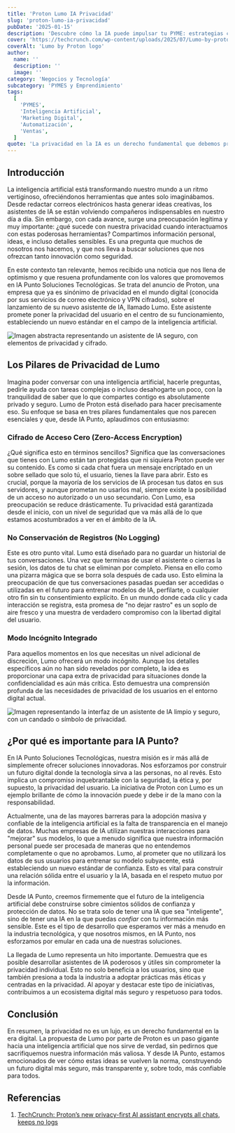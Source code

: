 ```yaml
---
title: 'Proton Lumo IA Privacidad'
slug: 'proton-lumo-ia-privacidad'
pubDate: '2025-01-15'
description: 'Descubre cómo la IA puede impulsar tu PYME: estrategias concretas de marketing, automatización y datos para aumentar ventas.'
cover: 'https://techcrunch.com/wp-content/uploads/2025/07/Lumo-by-proton.jpeg?w=1024'
coverAlt: 'Lumo by Proton logo'
author:
  name: ''
  description: ''
  image: ''
category: 'Negocios y Tecnología'
subcategory: 'PYMES y Emprendimiento'
tags:
  [
    'PYMES',
    'Inteligencia Artificial',
    'Marketing Digital',
    'Automatización',
    'Ventas',
  ]
quote: 'La privacidad en la IA es un derecho fundamental que debemos proteger. — Marilyn Cardozo'
---
```

<h2 id="introduccion">Introducción</h2>

La inteligencia artificial está transformando nuestro mundo a un ritmo vertiginoso, ofreciéndonos herramientas que antes solo imaginábamos. Desde redactar correos electrónicos hasta generar ideas creativas, los asistentes de IA se están volviendo compañeros indispensables en nuestro día a día. Sin embargo, con cada avance, surge una preocupación legítima y muy importante: ¿qué sucede con nuestra privacidad cuando interactuamos con estas poderosas herramientas? Compartimos información personal, ideas, e incluso detalles sensibles. Es una pregunta que muchos de nosotros nos hacemos, y que nos lleva a buscar soluciones que nos ofrezcan tanto innovación como seguridad.

En este contexto tan relevante, hemos recibido una noticia que nos llena de optimismo y que resuena profundamente con los valores que promovemos en IA Punto Soluciones Tecnológicas. Se trata del anuncio de Proton, una empresa que ya es sinónimo de privacidad en el mundo digital (conocida por sus servicios de correo electrónico y VPN cifrados), sobre el lanzamiento de su nuevo asistente de IA, llamado Lumo. Este asistente promete poner la privacidad del usuario en el centro de su funcionamiento, estableciendo un nuevo estándar en el campo de la inteligencia artificial.

<img src="https://images.unsplash.com/photo-1620023023712-4f7f6f1f3a3a?auto=format&fit=crop&w=800&q=80" alt="Imagen abstracta representando un asistente de IA seguro, con elementos de privacidad y cifrado." />

<h2 id="los-pilares-de-privacidad-de-lumo">Los Pilares de Privacidad de Lumo</h2>

Imagina poder conversar con una inteligencia artificial, hacerle preguntas, pedirle ayuda con tareas complejas o incluso desahogarte un poco, con la tranquilidad de saber que lo que compartes contigo es absolutamente privado y seguro. Lumo de Proton está diseñado para hacer precisamente eso. Su enfoque se basa en tres pilares fundamentales que nos parecen esenciales y que, desde IA Punto, aplaudimos con entusiasmo:

<h3 id="cifrado-de-acceso-cero-zero-access-encryption">Cifrado de Acceso Cero (Zero-Access Encryption)</h3>

¿Qué significa esto en términos sencillos? Significa que las conversaciones que tienes con Lumo están tan protegidas que ni siquiera Proton puede ver su contenido. Es como si cada chat fuera un mensaje encriptado en un sobre sellado que solo tú, el usuario, tienes la llave para abrir. Esto es crucial, porque la mayoría de los servicios de IA procesan tus datos en sus servidores, y aunque prometan no usarlos mal, siempre existe la posibilidad de un acceso no autorizado o un uso secundario. Con Lumo, esa preocupación se reduce drásticamente. Tu privacidad está garantizada desde el inicio, con un nivel de seguridad que va más allá de lo que estamos acostumbrados a ver en el ámbito de la IA.

<h3 id="no-conservacion-de-registros-no-logging">No Conservación de Registros (No Logging)</h3>

Este es otro punto vital. Lumo está diseñado para no guardar un historial de tus conversaciones. Una vez que terminas de usar el asistente o cierras la sesión, los datos de tu chat se eliminan por completo. Piensa en ello como una pizarra mágica que se borra sola después de cada uso. Esto elimina la preocupación de que tus conversaciones pasadas puedan ser accedidas o utilizadas en el futuro para entrenar modelos de IA, perfilarte, o cualquier otro fin sin tu consentimiento explícito. En un mundo donde cada clic y cada interacción se registra, esta promesa de "no dejar rastro" es un soplo de aire fresco y una muestra de verdadero compromiso con la libertad digital del usuario.

<h3 id="modo-incognito-integrado">Modo Incógnito Integrado</h3>

Para aquellos momentos en los que necesitas un nivel adicional de discreción, Lumo ofrecerá un modo incógnito. Aunque los detalles específicos aún no han sido revelados por completo, la idea es proporcionar una capa extra de privacidad para situaciones donde la confidencialidad es aún más crítica. Esto demuestra una comprensión profunda de las necesidades de privacidad de los usuarios en el entorno digital actual.

<img src="https://images.unsplash.com/photo-1542845181-a20c35e38a16?auto=format&fit=crop&w=800&q=80" alt="Imagen representando la interfaz de un asistente de IA limpio y seguro, con un candado o símbolo de privacidad." />

<h2 id="por-que-es-importante-para-ia-punto">¿Por qué es importante para IA Punto?</h2>

En IA Punto Soluciones Tecnológicas, nuestra misión es ir más allá de simplemente ofrecer soluciones innovadoras. Nos esforzamos por construir un futuro digital donde la tecnología sirva a las personas, no al revés. Esto implica un compromiso inquebrantable con la seguridad, la ética y, por supuesto, la privacidad del usuario. La iniciativa de Proton con Lumo es un ejemplo brillante de cómo la innovación puede y debe ir de la mano con la responsabilidad.

Actualmente, una de las mayores barreras para la adopción masiva y confiable de la inteligencia artificial es la falta de transparencia en el manejo de datos. Muchas empresas de IA utilizan nuestras interacciones para "mejorar" sus modelos, lo que a menudo significa que nuestra información personal puede ser procesada de maneras que no entendemos completamente o que no aprobamos. Lumo, al prometer que no utilizará los datos de sus usuarios para entrenar su modelo subyacente, está estableciendo un nuevo estándar de confianza. Esto es vital para construir una relación sólida entre el usuario y la IA, basada en el respeto mutuo por la información.

Desde IA Punto, creemos firmemente que el futuro de la inteligencia artificial debe construirse sobre cimientos sólidos de confianza y protección de datos. No se trata solo de tener una IA que sea "inteligente", sino de tener una IA en la que puedas *confiar* con tu información más sensible. Este es el tipo de desarrollo que esperamos ver más a menudo en la industria tecnológica, y que nosotros mismos, en IA Punto, nos esforzamos por emular en cada una de nuestras soluciones.

La llegada de Lumo representa un hito importante. Demuestra que es posible desarrollar asistentes de IA poderosos y útiles sin comprometer la privacidad individual. Esto no solo beneficia a los usuarios, sino que también presiona a toda la industria a adoptar prácticas más éticas y centradas en la privacidad. Al apoyar y destacar este tipo de iniciativas, contribuimos a un ecosistema digital más seguro y respetuoso para todos.

<h2 id="conclusion">Conclusión</h2>

En resumen, la privacidad no es un lujo, es un derecho fundamental en la era digital. La propuesta de Lumo por parte de Proton es un paso gigante hacia una inteligencia artificial que nos sirve de verdad, sin pedirnos que sacrifiquemos nuestra información más valiosa. Y desde IA Punto, estamos emocionados de ver cómo estas ideas se vuelven la norma, construyendo un futuro digital más seguro, más transparente y, sobre todo, más confiable para todos.

<h2 id="referencias">Referencias</h2>

1.  <a href="https://techcrunch.com/2025/07/23/protons-new-privacy-first-ai-assistant-encrypts-all-chats-keeps-no-logs/" target="_blank" rel="noopener noreferrer">TechCrunch: Proton’s new privacy-first AI assistant encrypts all chats, keeps no logs</a>

